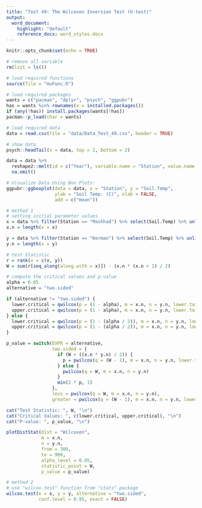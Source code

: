 ```yaml
---
title: "Test 49: The Wilcoxon Inversion Test (U-test)"
output:
  word_document:
    highlight: "default"
    reference_docx: word_styles.docx
---
```


```r
knitr::opts_chunk$set(echo = TRUE)
```

```r
# remove all variable
rm(list = ls())

# load required functions
source(file = "muFunc.R")

# load required packages
wants = c("pacman", "dplyr", "psych", "ggpubr")
has = wants %in% rownames(x = installed.packages())
if (any(!has)) install.packages(wants[!has])
pacman::p_load(char = wants)

# load required data
data = read.csv(file = "data/Data_Test_49.csv", header = TRUE)

# show data
psych::headTail(x = data, top = 2, bottom = 2)
```

```r
data = data %>%
  reshape2::melt(id = c("Year"), variable.name = "Station", value.name = "Soil.Temp") %>%
  na.omit()

# Visualize Data Using Box Plots:
ggpubr::ggboxplot(data = data, x = "Station", y = "Soil.Temp",
                  ylab = "Soil Temp. (C)", xlab = FALSE,
                  add = c("mean"))
```

```r
# method 1
# setting initial parameter values
x = data %>% filter(Station == "Mashhad") %>% select(Soil.Temp) %>% unlist()
x.n = length(x = x)

y = data %>% filter(Station == "Kerman") %>% select(Soil.Temp) %>% unlist()
y.n = length(x = y)

# test Statistic
r = rank(x = c(x, y))
W = sum(r[seq_along(along.with = x)]) - (x.n * (x.n + 1) / 2)

# compute the critical values and p-value
alpha = 0.05
alternative = "two.sided"

if (alternative != "two.sided") {
  lower.critical = qwilcox(p = (1 - alpha), m = x.n, n = y.n, lower.tail = FALSE)
  upper.critical = qwilcox(p = (1 - alpha), m = x.n, n = y.n, lower.tail = TRUE)
} else {
  lower.critical = qwilcox(p = (1 - (alpha / 2)), m = x.n, n = y.n, lower.tail = FALSE)
  upper.critical = qwilcox(p = (1 - (alpha / 2)), m = x.n, n = y.n, lower.tail = TRUE)
}

p_value = switch(EXPR = alternative,
                 two.sided = {
                   if (W > ((x.n * y.n) / 2)) {
                     p = pwilcox(q = (W - 1), m = x.n, n = y.n, lower.tail = FALSE)
                   } else {
                     pwilcox(q = W, m = x.n, n = y.n)
                   }
                   min(2 * p, 1)
                 },
                 less = pwilcox(q = W, m = x.n, n = y.n),
                 greater = pwilcox(q = (W - 1), m = x.n, n = y.n, lower.tail = FALSE))

cat("Test Statistic: ", W, "\n")
cat("Critical Values: ", c(lower.critical, upper.critical), "\n")
cat("P-value: ", p_value, "\n")

plotDistStat(dist = "Wilcoxon",
             m = x.n,
             n = y.n,
             from = 300,
             to = 900,
             alpha_level = 0.05,
             statistic_point = W,
             p_value = p_value)

# method 2
# use "wilcox.test" function from "stats" package
wilcox.test(x = x, y = y, alternative = "two.sided", 
            conf.level = 0.95, exact = FALSE)
```
